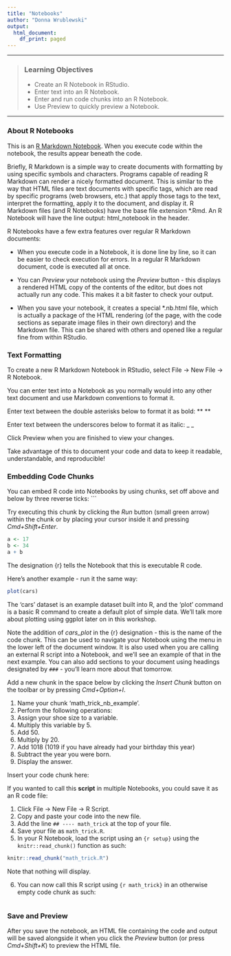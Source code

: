 ```yaml
---
title: "Notebooks"
author: "Donna Wrublewski"
output:
  html_document:
    df_print: paged
---
```


------------

> ### Learning Objectives
>
> * Create an R Notebook in RStudio.
> * Enter text into an R Notebook.
> * Enter and run code chunks into an R Notebook.
> * Use Preview to quickly preview a Notebook.

------------

### About R Notebooks

This is an [R Markdown Notebook](https://rmarkdown.rstudio.com/r_notebooks.html). When you 
execute code within the notebook, the results appear beneath the code.

Briefly, R Markdown is a simple way to create documents with formatting by using specific 
symbols and characters. Programs capable of reading R Markdown can render a nicely formatted 
document. This is similar to the way that HTML files are text documents with 
specific tags, which are read by specific programs (web browsers, etc.) that apply those tags 
to the text, interpret the formatting, apply it to the document, and display it. R Markdown 
files (and R Notebooks) have the base file extension *.Rmd. An R 
Notebook will have the line output: html_notebook in the header. 

R Notebooks have a few extra features over regular R Markdown documents:

* When you execute code in a Notebook, it is done line by line, so it can be easier to check 
execution for errors. In a regular R Markdown document, code is executed all at once.

* You can *Preview* your notebook using the *Preview* button - this displays a rendered HTML 
copy of the contents of the editor, but does not actually run any code. This makes it a bit
faster to check your output.

* When you save your notebook, it creates a special *.nb.html file, which is actually a package 
of the HTML rendering (of the page, with the code sections as separate image files in their own 
directory) and the Markdown file. This can be shared with others and opened like a regular fine 
from within RStudio.


### Text Formatting

To create a new R Markdown Notebook in RStudio, select File -> New File -> R Notebook.

You can enter text into a Notebook as you normally would into any other text document and use Markdown conventions to format it.

Enter text between the double asterisks below to format it as bold:
** **

Enter text between the underscores below to format it as italic:
_ _

Click Preview when you are finished to view your changes.

Take advantage of this to document your code and data to keep it readable, understandable, and reproducible!


### Embedding Code Chunks

You can embed R code into Notebooks by using chunks, set off above and below by three reverse ticks: ``` 

Try executing this chunk by clicking the *Run* button (small green arrow) within the chunk or by placing your cursor 
inside it and pressing *Cmd+Shift+Enter*.

```r
a <- 17
b <- 34
a + b
```

The designation {r} tells the Notebook that this is executable R code.

Here's another example - run it the same way:

```r
plot(cars)
```

The 'cars' dataset is an example dataset built into R, and the 'plot' command is a basic R command to create a default plot of 
simple data. We'll talk more about plotting using ggplot later on in this workshop.

Note the addition of *cars_plot* in the {r} designation - this is the name of the code chunk. This can be used to 
navigate your Notebook using the menu in the lower left of the document window. It is also used when you are calling 
an external R script into a Notebook, and we'll see an example of that in the next example. You can also add sections to your document using headings designated by `###` - you'll learn more about that tomorrow.

Add a new chunk in the space below by clicking the *Insert Chunk* button on the toolbar 
or by pressing *Cmd+Option+I*.

1. Name your chunk 'math_trick_nb_example'.
2. Perform the following operations:
3. Assign your shoe size to a variable.
4. Multiply this variable by 5.
5. Add 50.
6. Multiply by 20.
7. Add 1018 (1019 if you have already had your birthday this year)
8. Subtract the year you were born.
9. Display the answer.

Insert your code chunk here:


If you wanted to call this **script** in multiple Notebooks, you could save it as an R code file:

1. Click File -> New File -> R Script.
2. Copy and paste your code into the new file.
3. Add the line `## ---- math_trick` at the top of your file.
4. Save your file as `math_trick.R`.
5. In your R Notebook, load the script using an `{r setup}` using the `knitr::read_chunk()` function as such:

```r
knitr::read_chunk("math_trick.R")
```

Note that nothing will display.

6. You can now call this R script using ```{r math_trick}``` in an otherwise empty code chunk as such:

```r
```


### Save and Preview

After you save the notebook, an HTML file containing the code and output will be saved
alongside it when you click the *Preview* button (or press *Cmd+Shift+K*) to preview 
the HTML file.